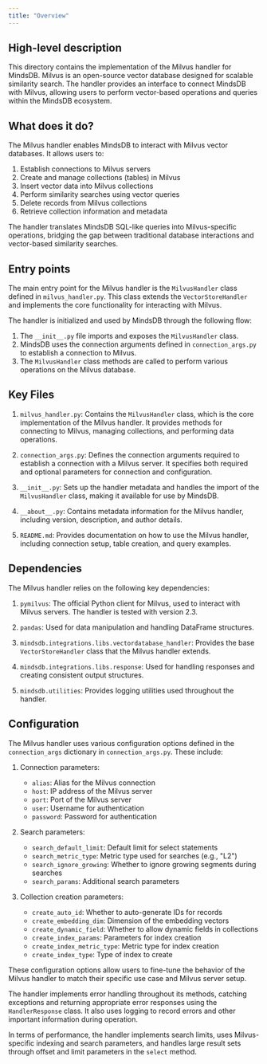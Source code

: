 ```yaml
---
title: "Overview"
---
```


## High-level description
This directory contains the implementation of the Milvus handler for MindsDB. Milvus is an open-source vector database designed for scalable similarity search. The handler provides an interface to connect MindsDB with Milvus, allowing users to perform vector-based operations and queries within the MindsDB ecosystem.

## What does it do?
The Milvus handler enables MindsDB to interact with Milvus vector databases. It allows users to:

1. Establish connections to Milvus servers
2. Create and manage collections (tables) in Milvus
3. Insert vector data into Milvus collections
4. Perform similarity searches using vector queries
5. Delete records from Milvus collections
6. Retrieve collection information and metadata

The handler translates MindsDB SQL-like queries into Milvus-specific operations, bridging the gap between traditional database interactions and vector-based similarity searches.

## Entry points
The main entry point for the Milvus handler is the `MilvusHandler` class defined in `milvus_handler.py`. This class extends the `VectorStoreHandler` and implements the core functionality for interacting with Milvus.

The handler is initialized and used by MindsDB through the following flow:
1. The `__init__.py` file imports and exposes the `MilvusHandler` class.
2. MindsDB uses the connection arguments defined in `connection_args.py` to establish a connection to Milvus.
3. The `MilvusHandler` class methods are called to perform various operations on the Milvus database.

## Key Files
1. `milvus_handler.py`: Contains the `MilvusHandler` class, which is the core implementation of the Milvus handler. It provides methods for connecting to Milvus, managing collections, and performing data operations.

2. `connection_args.py`: Defines the connection arguments required to establish a connection with a Milvus server. It specifies both required and optional parameters for connection and configuration.

3. `__init__.py`: Sets up the handler metadata and handles the import of the `MilvusHandler` class, making it available for use by MindsDB.

4. `__about__.py`: Contains metadata information for the Milvus handler, including version, description, and author details.

5. `README.md`: Provides documentation on how to use the Milvus handler, including connection setup, table creation, and query examples.

## Dependencies
The Milvus handler relies on the following key dependencies:

1. `pymilvus`: The official Python client for Milvus, used to interact with Milvus servers. The handler is tested with version 2.3.

2. `pandas`: Used for data manipulation and handling DataFrame structures.

3. `mindsdb.integrations.libs.vectordatabase_handler`: Provides the base `VectorStoreHandler` class that the Milvus handler extends.

4. `mindsdb.integrations.libs.response`: Used for handling responses and creating consistent output structures.

5. `mindsdb.utilities`: Provides logging utilities used throughout the handler.

## Configuration
The Milvus handler uses various configuration options defined in the `connection_args` dictionary in `connection_args.py`. These include:

1. Connection parameters:
   - `alias`: Alias for the Milvus connection
   - `host`: IP address of the Milvus server
   - `port`: Port of the Milvus server
   - `user`: Username for authentication
   - `password`: Password for authentication

2. Search parameters:
   - `search_default_limit`: Default limit for select statements
   - `search_metric_type`: Metric type used for searches (e.g., "L2")
   - `search_ignore_growing`: Whether to ignore growing segments during searches
   - `search_params`: Additional search parameters

3. Collection creation parameters:
   - `create_auto_id`: Whether to auto-generate IDs for records
   - `create_embedding_dim`: Dimension of the embedding vectors
   - `create_dynamic_field`: Whether to allow dynamic fields in collections
   - `create_index_params`: Parameters for index creation
   - `create_index_metric_type`: Metric type for index creation
   - `create_index_type`: Type of index to create

These configuration options allow users to fine-tune the behavior of the Milvus handler to match their specific use case and Milvus server setup.

The handler implements error handling throughout its methods, catching exceptions and returning appropriate error responses using the `HandlerResponse` class. It also uses logging to record errors and other important information during operation.

In terms of performance, the handler implements search limits, uses Milvus-specific indexing and search parameters, and handles large result sets through offset and limit parameters in the `select` method.
